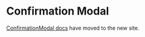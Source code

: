 
<Meta title="Components/Overlays/ConfirmationModal" />

# Confirmation Modal

[ConfirmationModal docs](https://atlantis.getjobber.com/components/ConfirmationModal) have moved to the new site.
